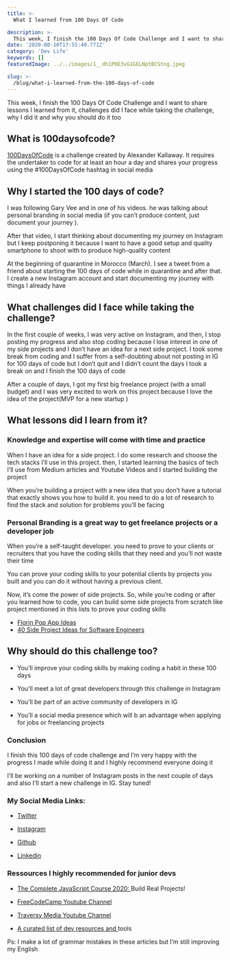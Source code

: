 ```yaml
---
title: >-
  What I learned from 100 Days Of Code

description: >-
  This week, I finish the 100 Days Of Code Challenge and I want to share lessons I learned from it, challenges did I face while taking the challenge, why I did it and why you should do it too
date: '2020-08-10T17:55:40.771Z'
category: 'Dev Life'
keywords: []
featuredImage: ../../images/1__dh1P0E3vG1GELNptBCStng.jpeg

slug: >-
  /blog/what-i-learned-from-the-100-days-of-code
---
```





This week, I finish the 100 Days Of Code Challenge and I want to share lessons I learned from it, challenges did I face while taking the challenge, why I did it and why you should do it too

## What is 100daysofcode?

[100DaysOfCode](https://www.100daysofcode.com/) is a challenge created by Alexander Kallaway. It requires the undertaker to code for at least an hour a day and shares your progress using the #100DaysOfCode hashtag in social media

## Why I started the 100 days of code?

I was following Gary Vee and in one of his videos. he was talking about personal branding in social media (if you can’t produce content, just document your journey ).

After that video, I start thinking about documenting my journey on Instagram but I keep postponing it because I want to have a good setup and quality smartphone to shoot with to produce high-quality content

At the beginning of quarantine in Morocco (March). I see a tweet from a friend about starting the 100 days of code while in quarantine and after that. I create a new Instagram account and start documenting my journey with things I already have

## What challenges did I face while taking the challenge?

In the first couple of weeks, I was very active on Instagram, and then, I stop posting my progress and also stop coding because I lose interest in one of my side projects and I don’t have an idea for a next side project. I took some break from coding and I suffer from a self-doubting about not posting in IG for 100 days of code but I don’t quit and I didn’t count the days I took a break on and I finish the 100 days of code

After a couple of days, I got my first big freelance project (with a small budget) and I was very excited to work on this project because I love the idea of the project(MVP for a new startup )

## What lessons did I learn from it?

### Knowledge and expertise will come with time and practice

When I have an idea for a side project. I do some research and choose the tech stacks I’ll use in this project. then, I started learning the basics of tech I’ll use from Medium articles and Youtube Videos and I started building the project

When you’re building a project with a new idea that you don’t have a tutorial that exactly shows you how to build it. you need to do a lot of research to find the stack and solution for problems you’ll be facing

### Personal Branding is a great way to get freelance projects or a developer job

When you’re a self-taught developer. you need to prove to your clients or recruiters that you have the coding skills that they need and you’ll not waste their time

You can prove your coding skills to your potential clients by projects you built and you can do it without having a previous client.

Now, it’s come the power of side projects. So, while you’re coding or after you learned how to code, you can build some side projects from scratch like project mentioned in this lists to prove your coding skills

* [Florin Pop App Ideas](https://github.com/florinpop17/app-ideas)
* [40 Side Project Ideas for Software Engineers](https://www.codementor.io/@npostolovski/40-side-project-ideas-for-software-engineers-g8xckyxef)


## Why should do this challenge too?

* You’ll improve your coding skills by making coding a habit in these 100 days

* You’ll meet a lot of great developers through this challenge in Instagram

* You’ll be part of an active community of developers in IG

* You’ll a social media presence which will b an advantage when applying for jobs or freelancing projects

### Conclusion

I finish this 100 days of code challenge and I’m very happy with the progress I made while doing it and I highly recommend everyone doing it

I’ll be working on a number of Instagram posts in the next couple of days and also I’ll start a new challenge in IG. Stay tuned!

### My Social Media Links:

* [Twitter](https://twitter.com/IliasHaddad3)

* [Instagram](https://www.instagram.com/iliashaddad3)

* [Github](https://github.com/IliasHad/)

* [Linkedin](https://www.linkedin.com/in/ilias-haddad/)

### Ressources I highly recommended for junior devs

* [The Complete JavaScript Course 2020: ](https://www.udemy.com/course/the-complete-javascript-course/)Build Real Projects!

* [FreeCodeCamp Youtube Channel](https://www.youtube.com/channel/UC8butISFwT-Wl7EV0hUK0BQ)

* [Traversy Media Youtube Channel](https://www.youtube.com/user/TechGuyWeb)

* [A curated list of dev resources and ](https://github.com/IliasHad/Developer-Tools-and-Resources)tools

Ps: I make a lot of grammar mistakes in these articles but I’m still improving my English
